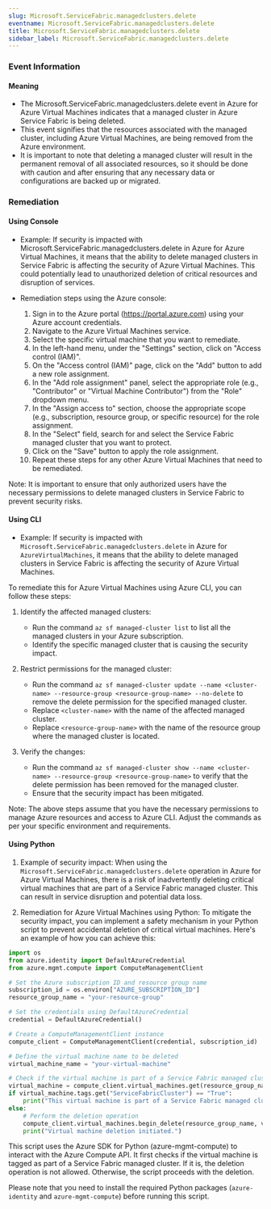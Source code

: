 ```yaml
--- 
slug: Microsoft.ServiceFabric.managedclusters.delete
eventname: Microsoft.ServiceFabric.managedclusters.delete
title: Microsoft.ServiceFabric.managedclusters.delete
sidebar_label: Microsoft.ServiceFabric.managedclusters.delete
---
```

                       
### Event Information

#### Meaning

- The Microsoft.ServiceFabric.managedclusters.delete event in Azure for Azure Virtual Machines indicates that a managed cluster in Azure Service Fabric is being deleted.
- This event signifies that the resources associated with the managed cluster, including Azure Virtual Machines, are being removed from the Azure environment.
- It is important to note that deleting a managed cluster will result in the permanent removal of all associated resources, so it should be done with caution and after ensuring that any necessary data or configurations are backed up or migrated.

### Remediation

#### Using Console

- Example: If security is impacted with Microsoft.ServiceFabric.managedclusters.delete in Azure for Azure Virtual Machines, it means that the ability to delete managed clusters in Service Fabric is affecting the security of Azure Virtual Machines. This could potentially lead to unauthorized deletion of critical resources and disruption of services.

- Remediation steps using the Azure console:
  1. Sign in to the Azure portal (https://portal.azure.com) using your Azure account credentials.
  2. Navigate to the Azure Virtual Machines service.
  3. Select the specific virtual machine that you want to remediate.
  4. In the left-hand menu, under the "Settings" section, click on "Access control (IAM)".
  5. On the "Access control (IAM)" page, click on the "Add" button to add a new role assignment.
  6. In the "Add role assignment" panel, select the appropriate role (e.g., "Contributor" or "Virtual Machine Contributor") from the "Role" dropdown menu.
  7. In the "Assign access to" section, choose the appropriate scope (e.g., subscription, resource group, or specific resource) for the role assignment.
  8. In the "Select" field, search for and select the Service Fabric managed cluster that you want to protect.
  9. Click on the "Save" button to apply the role assignment.
  10. Repeat these steps for any other Azure Virtual Machines that need to be remediated.

Note: It is important to ensure that only authorized users have the necessary permissions to delete managed clusters in Service Fabric to prevent security risks.

#### Using CLI

- Example: If security is impacted with `Microsoft.ServiceFabric.managedclusters.delete` in Azure for `AzureVirtualMachines`, it means that the ability to delete managed clusters in Service Fabric is affecting the security of Azure Virtual Machines.

To remediate this for Azure Virtual Machines using Azure CLI, you can follow these steps:

1. Identify the affected managed clusters: 
   - Run the command `az sf managed-cluster list` to list all the managed clusters in your Azure subscription.
   - Identify the specific managed cluster that is causing the security impact.

2. Restrict permissions for the managed cluster:
   - Run the command `az sf managed-cluster update --name <cluster-name> --resource-group <resource-group-name> --no-delete` to remove the delete permission for the specified managed cluster.
   - Replace `<cluster-name>` with the name of the affected managed cluster.
   - Replace `<resource-group-name>` with the name of the resource group where the managed cluster is located.

3. Verify the changes:
   - Run the command `az sf managed-cluster show --name <cluster-name> --resource-group <resource-group-name>` to verify that the delete permission has been removed for the managed cluster.
   - Ensure that the security impact has been mitigated.

Note: The above steps assume that you have the necessary permissions to manage Azure resources and access to Azure CLI. Adjust the commands as per your specific environment and requirements.

#### Using Python

1. Example of security impact: When using the `Microsoft.ServiceFabric.managedclusters.delete` operation in Azure for Azure Virtual Machines, there is a risk of inadvertently deleting critical virtual machines that are part of a Service Fabric managed cluster. This can result in service disruption and potential data loss.

2. Remediation for Azure Virtual Machines using Python: To mitigate the security impact, you can implement a safety mechanism in your Python script to prevent accidental deletion of critical virtual machines. Here's an example of how you can achieve this:

```python
import os
from azure.identity import DefaultAzureCredential
from azure.mgmt.compute import ComputeManagementClient

# Set the Azure subscription ID and resource group name
subscription_id = os.environ["AZURE_SUBSCRIPTION_ID"]
resource_group_name = "your-resource-group"

# Set the credentials using DefaultAzureCredential
credential = DefaultAzureCredential()

# Create a ComputeManagementClient instance
compute_client = ComputeManagementClient(credential, subscription_id)

# Define the virtual machine name to be deleted
virtual_machine_name = "your-virtual-machine"

# Check if the virtual machine is part of a Service Fabric managed cluster
virtual_machine = compute_client.virtual_machines.get(resource_group_name, virtual_machine_name)
if virtual_machine.tags.get("ServiceFabricCluster") == "True":
    print("This virtual machine is part of a Service Fabric managed cluster. Deletion is not allowed.")
else:
    # Perform the deletion operation
    compute_client.virtual_machines.begin_delete(resource_group_name, virtual_machine_name)
    print("Virtual machine deletion initiated.")
```

This script uses the Azure SDK for Python (azure-mgmt-compute) to interact with the Azure Compute API. It first checks if the virtual machine is tagged as part of a Service Fabric managed cluster. If it is, the deletion operation is not allowed. Otherwise, the script proceeds with the deletion.

Please note that you need to install the required Python packages (`azure-identity` and `azure-mgmt-compute`) before running this script.


 